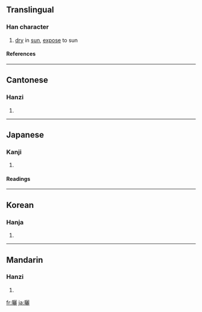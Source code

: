 {{see|晒}}

==Translingual==
===Han character===
{{Han char|rn=72|rad=日|as=19|sn=23|four=6701<sub>1</sub>|canj=日一一心 (AMMP)}}
# [[dry]] in [[sun]], [[expose]] to sun
====References====
{{Han ref|kx=0501.440|dkj=14266|dj=0872.190|hdz=21542.140|uh=66EC|ud=26348|bh=C5CE|bd=50638}}

----
==Cantonese==
===Hanzi===
{{yue-hanzi|jyut=|y=saai3}}
# {{defn|Cantonese}}

----
==Japanese==
===Kanji===
{{ja-kanji|grade=|rs=日19}}
# {{defn|Japanese}} 
====Readings====
{{ja-readings|on=[[さい]] (sai)|kun=[[さらす]] (sarasu), [[さらし]] (sarashi)}}

----
==Korean==
===Hanja===
{{ko-hanja|hangeul=[[솨]]|eumhun=|rv=swa|mr=swa|y=swa}}
# {{defn|Korean}}

----
==Mandarin==
===Hanzi===
{{cmn-hanzi|sim=晒|pin=[[shài]] ([[shai4]])|wg=shai<sup>4</sup>}}
# {{defn|Mandarin}}

[[fr:曬]]
[[ja:曬]]